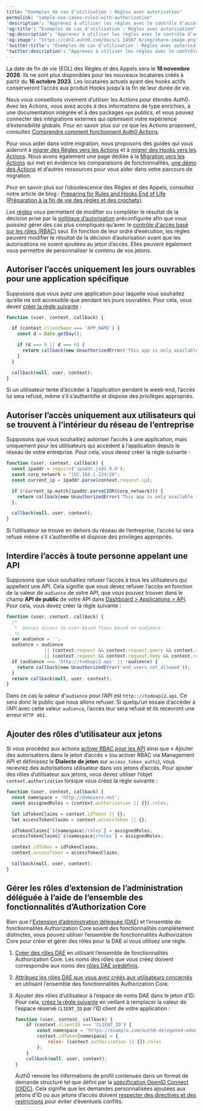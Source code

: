 ```yaml
---
title: "Exemples de cas d’utilisation : Règles avec autorisation"
permalink: "sample-use-cases-rules-with-authorization"
'description': "Apprenez à utiliser les règles avec le contrôle d’accès basé sur les rôles (Role-Based Access Control/RBAC). Pour utilisation avec notre ensemble de fonctionnalités Authorization Core."
'og:title': "Exemples de cas d’utilisation : Règles avec autorisation"
'og:description': "Apprenez à utiliser les règles avec le contrôle d’accès basé sur les rôles (Role-Based Access Control/RBAC). Pour utilisation avec notre ensemble de fonctionnalités Authorization Core."
'og:image': "https://cdn2.auth0.com/docs/1.14567.0/img/share-image.png"
'twitter:title': "Exemples de cas d’utilisation : Règles avec autorisation"
'twitter:description': "Apprenez à utiliser les règles avec le contrôle d’accès basé sur les rôles (Role-Based Access Control/RBAC). Pour utilisation avec notre ensemble de fonctionnalités Authorization Core."
---
```


<Warning>

La date de fin de vie (EOL) des Règles et des Appels sera le **18 novembre 2026**. Ils ne sont plus disponibles pour les nouveaux locataires créés à partir du **16 octobre 2023**. Les locataires actuels ayant des hooks actifs conserveront l’accès aux produit Hooks jusqu’à la fin de leur durée de vie.

Nous vous conseillons vivement d’utiliser les Actions pour étendre Auth0. Avec les Actions, vous avez accès à des informations de type enrichies, à une documentation intégrée et à des packages `npm` publics, et vous pouvez connecter des intégrations externes qui optimisent votre expérience d’extensibilité globale. Pour en savoir plus sur ce que les Actions proposent, consultez [Comprendre comment fonctionnent Auth0 Actions](/docs/fr-ca/customize/actions/actions-overview).

Pour vous aider dans votre migration, nous proposons des guides qui vous aideront à [migrer des Règles vers les Actions](/docs/fr-ca/customize/actions/migrate/migrate-from-rules-to-actions) et à [migrer des Hooks vers les Actions](/docs/fr-ca/customize/actions/migrate/migrate-from-hooks-to-actions). Nous avons également une page dédiée à la [Migration vers les Actions](https://auth0.com/extensibility/movetoactions) qui met en évidence les comparaisons de fonctionnalités, [une démo des Actions](https://www.youtube.com/watch?v=UesFSY1klrI)  et d’autres ressources pour vous aider dans votre parcours de migration.

Pour en savoir plus sur l’obsolescence des Règles et des Appels, consultez notre article de blog : [Preparing for Rules and Hooks End of Life (Préparation à la fin de vie des règles et des crochets)](https://auth0.com/blog/preparing-for-rules-and-hooks-end-of-life/).

</Warning>

Les [règles](/docs/fr-ca/customize/rules) vous permettent de modifier ou compléter le résultat de la décision prise par la [politique d’autorisation](/docs/fr-ca/manage-users/access-control/authorization-policies) préconfigurée afin que vous puissiez gérer des cas plus compliqués qu’avec le [contrôle d'accès basé sur les rôles (RBAC)](/docs/fr-ca/manage-users/access-control/rbac) seul. En fonction de leur ordre d’exécution, les règles peuvent modifier le résultat de la décision d’autorisation avant que les autorisations ne soient ajoutées au jeton d’accès. Elles peuvent également vous permettre de personnaliser le contenu de vos jetons.

## Autoriser l’accès uniquement les jours ouvrables pour une application spécifique

Supposons que vous ayez une application pour laquelle vous souhaitez qu’elle ne soit accessible que pendant les jours ouvrables. Pour cela, vous devez [créer la règle suivante](/docs/fr-ca/customize/rules/create-rules) :

```javascript lines
function (user, context, callback) {

  if (context.clientName === 'APP_NAME') {
    const d = Date.getDay();

    if (d === 0 || d === 6) {
      return callback(new UnauthorizedError('This app is only available during the week.'));
    }
  }

  callback(null, user, context);
}
```

Si un utilisateur tente d’accéder à l’application pendant le week-end, l’accès lui sera refusé, même s’il s’authentifie et dispose des privilèges appropriés.

## Autoriser l’accès uniquement aux utilisateurs qui se trouvent à l’intérieur du réseau de l’entreprise

Supposons que vous souhaitiez autoriser l’accès à une application, mais uniquement pour les utilisateurs qui accèdent à l’application depuis le réseau de votre entreprise. Pour cela, vous devez créer la règle suivante :

```javascript lines
function (user, context, callback) {
  const ipaddr = require('ipaddr.js@1.9.0');
  const corp_network = "192.168.1.134/26";
  const current_ip = ipaddr.parse(context.request.ip);

  if (!current_ip.match(ipaddr.parseCIDR(corp_network))) {
    return callback(new UnauthorizedError('This app is only available from inside the corporate network.'));
  };

  callback(null, user, context);
}
```

Si l’utilisateur se trouve en dehors du réseau de l’entreprise, l’accès lui sera refusé même s’il s’authentifie et dispose des privilèges appropriés.

## Interdire l’accès à toute personne appelant une API

Supposons que vous souhaitiez refuser l’accès à tous les utilisateurs qui appellent une API. Cela signifie que vous devez refuser l’accès en fonction de la valeur de `audience` de votre API, que vous pouvez trouver dans le champ **API de public** de votre API dans [Dashboard > Applications > API](https://manage.auth0.com/#/apis). Pour cela, vous devez créer la règle suivante :

```javascript lines
function (user, context, callback) {
  /*
   *  Denies access to user-based flows based on audience
   */
  var audience = '';
  audience = audience
              || (context.request && context.request.query && context.request.query.audience)
              || (context.request && context.request.body && context.request.body.audience);
  if (audience === 'http://todoapi2.api' || !audience) {
    return callback(new UnauthorizedError('end_users_not_allowed'));
  }
  return callback(null, user, context);
}
```

Dans ce cas la valeur d'`audience` pour l’API est `http:://todoapi2.api`. Ce sera donc le public que nous allons refuser. Si quelqu’un essaie d’accéder à l’API avec cette valeur `audience`, l’accès leur sera refusé et ils recevront une erreur `HTTP 401`.

## Ajouter des rôles d’utilisateur aux jetons

Si vous procédez aux actions [activer RBAC pour les API](/docs/fr-ca/get-started/apis/enable-role-based-access-control-for-apis) ainsi que « Ajouter des autorisations dans le jeton d’accès » (ou activer RBAC via <Tooltip href="/docs/fr-ca/glossary?term=management-api" tip="Management API
Un produit permettant aux clients d’effectuer des tâches administratives." cta="Voir le glossaire">Management API</Tooltip> et définissez le **Dialecte de jeton** sur `access_token_authz`), vous recevrez des autorisations utilisateur dans vos jetons d’accès. Pour ajouter des rôles d’utilisateur aux jetons, vous devez utiliser l’objet `context.authorization` lorsque vous créez la règle suivante :

```javascript lines
function (user, context, callback) {
  const namespace = 'http://demozero.net';
  const assignedRoles = (context.authorization || {}).roles;

  let idTokenClaims = context.idToken || {};
  let accessTokenClaims = context.accessToken || {};

  idTokenClaims[`${namespace}/roles`] = assignedRoles;
  accessTokenClaims[`${namespace}/roles`] = assignedRoles;

  context.idToken = idTokenClaims;
  context.accessToken = accessTokenClaims;

  callback(null, user, context);
}
```

## Gérer les rôles d’extension de l’administration déléguée à l’aide de l’ensemble des fonctionnalités d’Authorization Core

Bien que l'[Extension d’administration déléguée (DAE)](/docs/fr-ca/customize/extensions/delegated-administration-extension) et l’ensemble de fonctionnalités Authorization Core soient des fonctionnalités complètement distinctes, vous pouvez utiliser l’ensemble de fonctionnalités Authorization Core pour créer et gérer des rôles pour la DAE si vous utilisez une règle.

1. [Créer des rôles DAE](/docs/fr-ca/manage-users/access-control/configure-core-rbac/roles/create-roles) en utilisant l’ensemble de fonctionnalités Authorization Core. Les noms des rôles que vous créez doivent correspondre aux noms des [rôles DAE prédéfinis](/docs/fr-ca/extensions/delegated-admin#assign-roles-to-users).
2. [Attribuez les rôles DAE que vous avez créés aux utilisateurs concernés](/docs/fr-ca/manage-users/access-control/configure-core-rbac/rbac-users/assign-roles-to-users) en utilisant l’ensemble des fonctionnalités Authorization Core.
3. Ajouter des rôles d’utilisateur à l’espace de noms DAE dans le jeton d’ID. Pour cela, [créez la règle suivante](/docs/fr-ca/customize/rules/create-rules) en veillant à remplacer la valeur de l’espace réservé `CLIENT_ID` par l’ID client de votre application :

   ```javascript lines
   function (user, context, callback) {
       if (context.clientID === 'CLIENT_ID') {
           const namespace = 'https://example.com/auth0-delegated-admin';
           context.idToken[namespace] = {
               roles: (context.authorization || {}).roles
           };
       }
       callback(null, user, context);
   }
   ```

   

   

   <Warning>

   Auth0 renvoie les informations de profil contenues dans un format de demande structuré tel que défini par la [spécification OpenID Connect (OIDC)](https://openid.net/specs/openid-connect-core-1_0.html#StandardClaims). Cela signifie que les demandes personnalisées ajoutées aux jetons d’ID ou aux jetons d’accès doivent [respecter des directives et des restrictions](/docs/fr-ca/secure/tokens/json-web-tokens/create-custom-claims) pour éviter d’éventuels conflits.

   </Warning>

